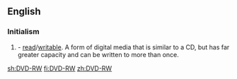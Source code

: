 ==English==

===Initialism===
{{rfc-header|Initialism}}
{{head|en|initialism}}

# {{w|Digital Versatile Disc}} - [[read]]/[[writable]]. A form of digital media that is similar to a CD, but has far greater capacity and can be written to more than once.

[[sh:DVD-RW]]
[[fi:DVD-RW]]
[[zh:DVD-RW]]